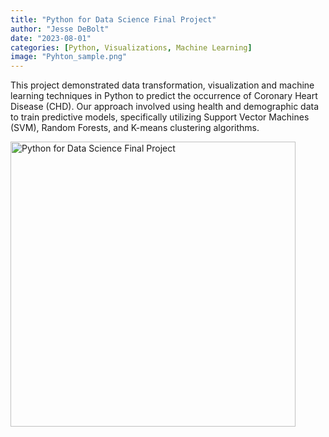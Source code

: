 ```yaml
---
title: "Python for Data Science Final Project"
author: "Jesse DeBolt"
date: "2023-08-01"
categories: [Python, Visualizations, Machine Learning]
image: "Pyhton_sample.png"
---
```


This project demonstrated data transformation, visualization and machine learning techniques in Python to predict the occurrence of Coronary Heart Disease (CHD). Our approach involved using health and demographic data to train predictive models, specifically utilizing Support Vector Machines (SVM), Random Forests, and K-means clustering algorithms.

[![Python for Data Science Final Project](Pyhton_sample.png){fig-align="left" width="456"}](CHD Final Report.html)